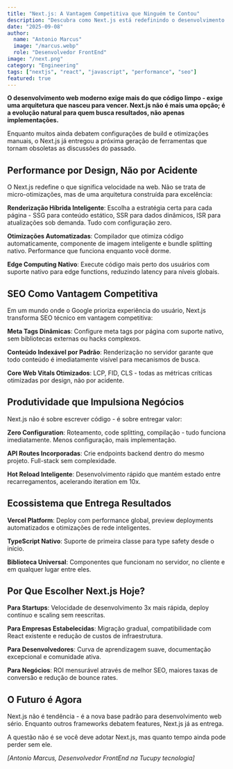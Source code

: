 ```yaml
---
title: "Next.js: A Vantagem Competitiva que Ninguém te Contou"
description: "Descubra como Next.js está redefinindo o desenvolvimento web moderno, unindo performance extrema, SEO implacável e produtividade revolucionária em um único framework."
date: "2025-09-08"
author:
  name: "Antonio Marcus"
  image: "/marcus.webp"
  role: "Desenvolvedor FrontEnd"
image: "/next.png"
category: "Engineering"
tags: ["nextjs", "react", "javascript", "performance", "seo"]
featured: true
---
```


**O desenvolvimento web moderno exige mais do que código limpo - exige uma arquitetura que nasceu para vencer. Next.js não é mais uma opção; é a evolução natural para quem busca resultados, não apenas implementações.**

Enquanto muitos ainda debatem configurações de build e otimizações manuais, o Next.js já entregou a próxima geração de ferramentas que tornam obsoletas as discussões do passado.

## Performance por Design, Não por Acidente

O Next.js redefine o que significa velocidade na web. Não se trata de micro-otimizações, mas de uma arquitetura construída para excelência:

**Renderização Híbrida Inteligente**: Escolha a estratégia certa para cada página - SSG para conteúdo estático, SSR para dados dinâmicos, ISR para atualizações sob demanda. Tudo com configuração zero.

**Otimizações Automatizadas**: Compilador que otimiza código automaticamente, componente de imagem inteligente e bundle splitting nativo. Performance que funciona enquanto você dorme.

**Edge Computing Nativo**: Execute código mais perto dos usuários com suporte nativo para edge functions, reduzindo latency para níveis globais.

## SEO Como Vantagem Competitiva

Em um mundo onde o Google prioriza experiência do usuário, Next.js transforma SEO técnico em vantagem competitiva:

**Meta Tags Dinâmicas**: Configure meta tags por página com suporte nativo, sem bibliotecas externas ou hacks complexos.

**Conteúdo Indexável por Padrão**: Renderização no servidor garante que todo conteúdo é imediatamente visível para mecanismos de busca.

**Core Web Vitals Otimizados**: LCP, FID, CLS - todas as métricas críticas otimizadas por design, não por acidente.

## Produtividade que Impulsiona Negócios

Next.js não é sobre escrever código - é sobre entregar valor:

**Zero Configuration**: Roteamento, code splitting, compilação - tudo funciona imediatamente. Menos configuração, mais implementação.

**API Routes Incorporadas**: Crie endpoints backend dentro do mesmo projeto. Full-stack sem complexidade.

**Hot Reload Inteligente**: Desenvolvimento rápido que mantém estado entre recarregamentos, acelerando iteration em 10x.

## Ecossistema que Entrega Resultados

**Vercel Platform**: Deploy com performance global, preview deployments automatizados e otimizações de rede inteligentes.

**TypeScript Nativo**: Suporte de primeira classe para type safety desde o início.

**Biblioteca Universal**: Componentes que funcionam no servidor, no cliente e em qualquer lugar entre eles.

## Por Que Escolher Next.js Hoje?

**Para Startups**: Velocidade de desenvolvimento 3x mais rápida, deploy contínuo e scaling sem reescritas.

**Para Empresas Estabelecidas**: Migração gradual, compatibilidade com React existente e redução de custos de infraestrutura.

**Para Desenvolvedores**: Curva de aprendizagem suave, documentação excepcional e comunidade ativa.

**Para Negócios**: ROI mensurável através de melhor SEO, maiores taxas de conversão e redução de bounce rates.

## O Futuro é Agora

Next.js não é tendência - é a nova base padrão para desenvolvimento web sério. Enquanto outros frameworks debatem features, Next.js já as entrega.

A questão não é se você deve adotar Next.js, mas quanto tempo ainda pode perder sem ele.

_[Antonio Marcus, Desenvolvedor FrontEnd na Tucupy tecnologia]_

